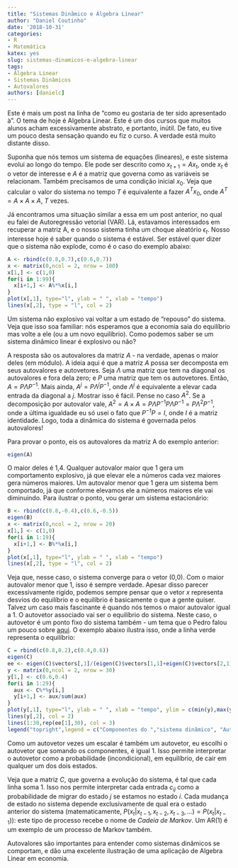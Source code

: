 ```yaml
---
title: "Sistemas Dinâmico e Álgebra Linear"
author: "Daniel Coutinho"
date: '2018-10-31'
categories:
- R
- Matemática
katex: yes
slug: sistemas-dinamicos-e-algebra-linear
tags:
- Álgebra Linear
- Sistemas Dinâmicos
- Autovalores
authors: [danielc]
---
```


Este é mais um post na linha de "como eu gostaria de ter sido apresentado à". O tema de hoje é Algebra Linear. Este é um dos cursos que muitos alunos acham excessivamente abstrato, e portanto, inútil. De fato, eu tive um pouco desta sensação quando eu fiz o curso. A verdade está muito distante disso. 

Suponha que nós temos um sistema de equações (lineares), e este sistema evolui ao longo do tempo. Ele pode ser descrito como $x_{t+1} = Ax_{t}$, onde $x_t$ é o vetor de interesse e $A$ é a matriz que governa como as variáveis se relacionam. Também precisamos de uma condição inicial $x_0$. Veja que calcular o valor do sistema no tempo $T$ é equivalente a fazer $A^{T} x_0$, onde $A^{T} = A \times A \times A$, $T$ vezes.

Já encontramos uma situação similar a essa em um post anterior, no qual eu falei de Autoregressão vetorial (VAR). Lá, estavamos interessados em recuperar a matriz A, e o nosso sistema tinha um choque aleatório $\epsilon_t$. Nosso interesse hoje é saber quando o sistema é estável. Ser estável quer dizer que o sistema não explode, como é o caso do exemplo abaixo:

```r

A <- rbind(c(0.8,0.7),c(0.6,0.7))
x <- matrix(0,ncol = 2, nrow = 100)
x[1,] <- c(1,0)
for(i in 1:99){
  x[i+1,] <- A%*%x[i,]
}
plot(x[,1], type="l", ylab = " ", xlab = "tempo")
lines(x[,2], type = "l", col = 2)
```

Um sistema não explosivo vai voltar a um estado de "repouso" do sistema. Veja que isso soa familiar: nós esperamos que a economia saia do equilíbrio mas volte a ele (ou a um novo equilíbrio). Como podemos saber se um sistema dinâmico linear é explosivo ou não? 

A resposta são os autovalores da matriz $A$ - na verdade, apenas o maior deles (em módulo). A ideia aqui é que a matriz $A$ possa ser decomposta em seus autovalores e autovetores. Seja $\Lambda$ uma matriz que tem na diagonal os autovalores e fora dela zero; e $P$ uma matriz que tem os autovetores. Então, $A = P\Lambda{}P^{-1}$. Mais ainda, $A^j = P\Lambda^jP^{-1}$, onde $\Lambda^j$ é equivalente a elevar cada entrada da diagonal a $j$. Mostrar isso é fácil. Pense no caso $A^2$. Se a decomposição por autovalor vale, $A^2 = A \times A = P \Lambda P^{-1} P \Lambda P^{-1} = P \Lambda^2P^{-1}$, onde a última igualdade eu só usei o fato que $P^{-1}P = I$, onde $I$ é a matriz identidade. Logo, toda a dinâmica do sistema é governada pelos autovalores! 

Para provar o ponto, eis os autovalores da matriz A do exemplo anterior:

```r
eigen(A)
```

O maior deles é 1,4. Qualquer autovalor maior que 1 gera um comportamento explosivo, já que elevar ele a números cada vez maiores gera números maiores. Um autovalor menor que 1 gera um sistema bem comportado, já que conforme elevamos ele a números maiores ele vai diminuindo. Para ilustrar o ponto, vou gerar um sistema estacionário:

```r
B <- rbind(c(0.8,-0.4),c(0.6,-0.5))
eigen(B)
x <- matrix(0,ncol = 2, nrow = 20)
x[1,] <- c(1,0)
for(i in 1:19){
  x[i+1,] <- B%*%x[i,]
}
plot(x[,1], type="l", ylab = " ", xlab = "tempo")
lines(x[,2], type = "l", col = 2)
```

Veja que, nesse caso, o sistema converge para o vetor (0,0). Com o maior autovalor menor que 1, isso é sempre verdade. Apesar disso parecer excessivamente rigído, podemos sempre pensar que o vetor $x$ representa desvios do equilíbrio e o equilíbrio é basicamente o que a gente quiser. Talvez um caso mais fascinante é quando nós temos o maior autovalor igual a 1. O autovetor associado vai ser o equilíbrio do sistema. Neste caso, o autovetor é um ponto fixo do sistema também - um tema que o Pedro falou um pouco sobre [aqui](https://azul.netlify.com/2018/10/31/banach/). O exemplo abaixo ilustra isso, onde a linha verde representa o equilíbrio:

```r
C = rbind(c(0.8,0.2),c(0.4,0.6))
eigen(C)
ee <- eigen(C)$vectors[,1]/(eigen(C)$vectors[1,1]+eigen(C)$vectors[2,1])
y <- matrix(0,ncol = 2, nrow = 30)
y[1,] <- c(0.6,0.4)
for(i in 1:29){
  aux <- C%*%y[i,]
  y[i+1,] <- aux/sum(aux)
}
plot(y[,1], type="l", ylab = " ", xlab = "tempo", ylim = c(min(y),max(y)))
lines(y[,2], col = 2)
lines(1:30,rep(ee[1],30), col = 3)
legend("topright",legend = c("Componentes do ","sistema dinâmico", "Autovetor associado ao autovalor 1"), lty = c(1,1,1), col = c(1,2,3))
```

Como um autovetor vezes um escalar é também um autovetor, eu escolhi o autovetor que somando os componentes, é igual 1. Isso permite interpretar o autovetor como a probabilidade (incondicional), em equilíbrio, de cair em qualquer um dos dois estados.

Veja que a matriz $C$, que governa a evolução do sistema, é tal que cada linha soma 1. Isso nos permite interpretar cada entrada $c_{ij}$ como a probabilidade de migrar do estado $j$ se estamos no estado $i$. Cada mudança de estado no sistema depende exclusivamente de qual era o estado anterior do sistema (matematicamente, $P(x_t |x_{t-1},x_{t-2},x_{t-3},...) = P(x_t|x_{t-1})$): este tipo de processo recebe o nome de _Cadeia de Markov_. Um AR(1) é um exemplo de um processo de Markov também.

Autovalores são importantes para entender como sistemas dinâmicos se comportam, e dão uma excelente ilustração de uma aplicação de Algebra Linear em economia. 